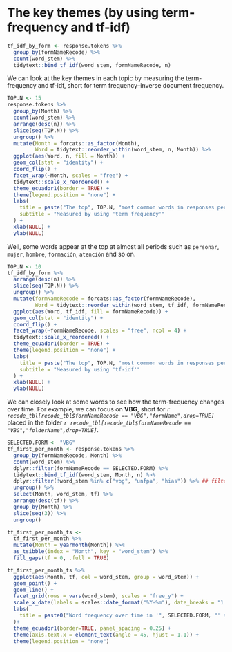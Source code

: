 
# The key themes (by using term-frequency and tf-idf) {-}

```r
tf_idf_by_form <- response.tokens %>% 
  group_by(formNameRecode) %>% 
  count(word_stem) %>% 
  tidytext::bind_tf_idf(word_stem, formNameRecode, n)
```

We can look at the key themes in each topic by measuring the
term-frequency and tf-idf, short for term frequency–inverse document frequency.

```r
TOP.N <- 15
response.tokens %>% 
  group_by(Month) %>% 
  count(word_stem) %>% 
  arrange(desc(n)) %>% 
  slice(seq(TOP.N)) %>% 
  ungroup() %>% 
  mutate(Month = forcats::as_factor(Month),
         Word = tidytext::reorder_within(word_stem, n, Month)) %>% 
  ggplot(aes(Word, n, fill = Month)) +
  geom_col(stat = "identity") +
  coord_flip() +
  facet_wrap(~Month, scales = "free") +
  tidytext::scale_x_reordered() + 
  theme_ecuador1(border = TRUE) +
  theme(legend.position = "none") +
  labs(
    title = paste("The top", TOP.N, "most common words in responses per month"),
    subtitle = "Measured by using 'term frequency'"
  ) +
  xlab(NULL) +
  ylab(NULL)
```

Well, some words appear at the top at
almost all periods such as `personar`, `mujer`, `hombre`, `formación`,
`atención` and so on. 

```r
TOP.N <- 10
tf_idf_by_form %>% 
  arrange(desc(n)) %>% 
  slice(seq(TOP.N)) %>% 
  ungroup() %>% 
  mutate(formNameRecode = forcats::as_factor(formNameRecode),
         Word = tidytext::reorder_within(word_stem, tf_idf, formNameRecode)) %>% 
  ggplot(aes(Word, tf_idf, fill = formNameRecode)) +
  geom_col(stat = "identity") +
  coord_flip() +
  facet_wrap(~formNameRecode, scales = "free", ncol = 4) +
  tidytext::scale_x_reordered() + 
  theme_ecuador1(border = TRUE) +
  theme(legend.position = "none") +
  labs(
    title = paste("The top", TOP.N, "most common words in responses per month"),
    subtitle = "Measured by using 'tf-idf'"
  ) +
  xlab(NULL) +
  ylab(NULL)
```


We can closely look at some words to see how the term-frequency changes over
time.
For example, we can focus on **VBG**, short for
*`r recode_tbl[recode_tbl$formNameRecode == "VBG","formName",drop=TRUE]`*
placed in the folder
*`r recode_tbl[recode_tbl$formNameRecode == "VBG","folderName",drop=TRUE]`*.

```r
SELECTED.FORM <- "VBG"
tf_first_per_month <- response.tokens %>% 
  group_by(formNameRecode, Month) %>% 
  count(word_stem) %>%
  dplyr::filter(formNameRecode == SELECTED.FORM) %>% 
  tidytext::bind_tf_idf(word_stem, Month, n) %>% 
  dplyr::filter(!word_stem %in% c("vbg", "unfpa", "hias")) %>% ## filter out some words that can be redundant
  ungroup() %>% 
  select(Month, word_stem, tf) %>% 
  arrange(desc(tf)) %>%
  group_by(Month) %>% 
  slice(seq(3)) %>% 
  ungroup()

tf_first_per_month_ts <-
  tf_first_per_month %>%
  mutate(Month = yearmonth(Month)) %>% 
  as_tsibble(index = "Month", key = "word_stem") %>% 
  fill_gaps(tf = 0, .full = TRUE)

tf_first_per_month_ts %>% 
  ggplot(aes(Month, tf, col = word_stem, group = word_stem)) +
  geom_point() +
  geom_line() +
  facet_grid(rows = vars(word_stem), scales = "free_y") +
  scale_x_date(labels = scales::date_format("%Y-%m"), date_breaks = "1 month") +
  labs(
    title = paste0("Word frequency over time in '", SELECTED.FORM, "' sector")
  )+
  theme_ecuador1(border=TRUE, panel_spacing = 0.25) +
  theme(axis.text.x = element_text(angle = 45, hjust = 1.1)) +
  theme(legend.position = "none")
```

